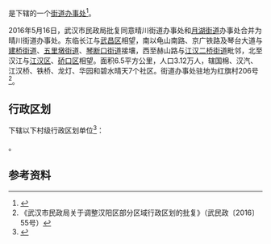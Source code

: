 {{中国乡级行政区|42/01/05/004/000}}

'''{{PAGENAMEBASE}}'''是{{PRC admin/fullname|42/01/05/004/000|3}}下辖的一个[[街道办事处|街道办事处]]<ref>{{PRC admin/ref sgc|{{PRC admin/parent|42/01/05/004/000}}}}</ref>。

2016年5月16日，武汉市民政局批复同意晴川街道办事处和[[月湖街道_(武汉市)|月湖街道]]办事处合并为晴川街道办事处。东临长江与[[武昌区|武昌区]]相望，南以龟山南路、京广铁路及琴台大道与[[建桥街道|建桥街道]]、[[五里墩街道|五里墩街道]]、[[琴断口街道|琴断口街道]]接壤，西至赫山路与[[江汉二桥街道|江汉二桥街道]]毗邻，北至汉江与[[江汉区|江汉区]]、[[硚口区|硚口区]]相望。面积6.5平方公里，人口3.12万人，辖国棉、汉汽、江汉桥、铁桥、龙灯、华园和碧水晴天7个社区。街道办事处驻地为红旗村206号<ref>《武汉市民政局关于调整汉阳区部分区域行政区划的批复》（武民政〔2016〕55号）</ref>。

== 行政区划 ==
{{PAGENAMEBASE}}下辖以下村级行政区划单位<ref>{{PRC admin/ref sgc|42/01/05/004/000}}</ref>：

{{PRC admin/children|42/01/05/004/000}}。

== 参考资料 ==
{{reflist}}

{{湖北行政区划小作品}}
{{PRC admin/navcat|42/01/05/004/000}}